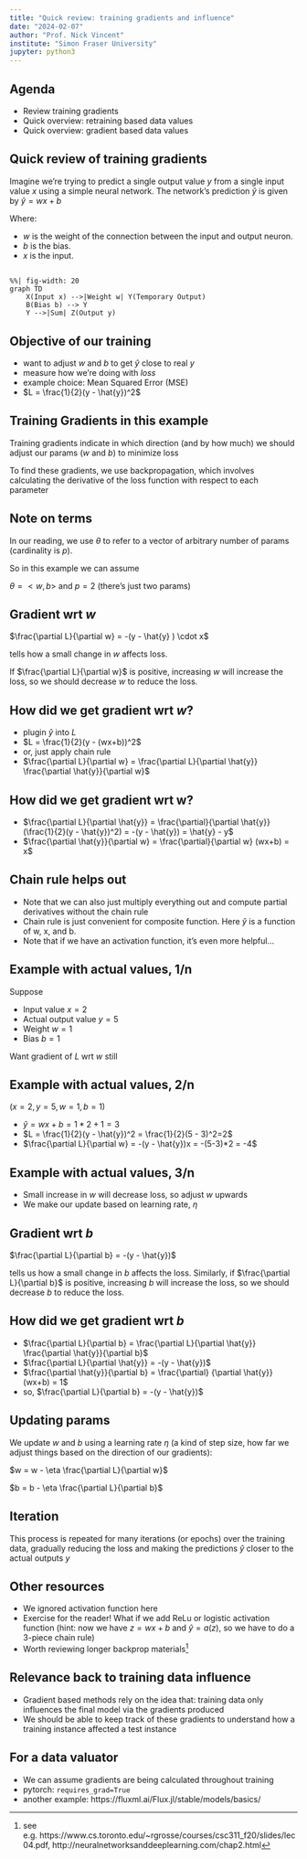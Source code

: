 ```yaml
---
title: "Quick review: training gradients and influence"
date: "2024-02-07"
author: "Prof. Nick Vincent"
institute: "Simon Fraser University"
jupyter: python3
---
```



## Agenda

- Review training gradients
- Quick overview: retraining based data values
- Quick overview: gradient based data values

## Quick review of training gradients

Imagine we're trying to predict a single output value $y$ from a single input value $x$ using a simple neural network. The network's prediction $\hat{y}$ is given by $\hat{y} = wx + b$

Where:

- $w$ is the weight of the connection between the input and output neuron.
- $b$ is the bias.
- $x$ is the input.

## 

```mermaid
%%| fig-width: 20
graph TD
    X(Input x) -->|Weight w| Y(Temporary Output)
    B(Bias b) --> Y
    Y -->|Sum| Z(Output y)
```

## Objective of our training

- want to adjust $w$ and $b$ to get $\hat{y}$ close to real $y$
- measure how we're doing with *loss*
- example choice: Mean Squared Error (MSE)
- $L = \frac{1}{2}(y - \hat{y})^2$

## Training Gradients in this example

Training gradients indicate in which direction (and by how much) we should adjust our params ($w$ and $b$) to minimize loss

To find these gradients, we use backpropagation, which involves calculating the derivative of the loss function with respect to each parameter

## Note on terms

In our reading, we use
$\theta$ to refer to a vector of arbitrary number of params (cardinality is $p$).

So in this example we can assume 

$\theta = <w, b>$ and $p=2$ (there's just two params)

## Gradient wrt $w$

$\frac{\partial L}{\partial w} = -(y - \hat{y} ) \cdot x$

tells how a small change in $w$ affects loss. 

If $\frac{\partial L}{\partial w}$ is positive, increasing $w$ will increase the loss, so we should decrease $w$ to reduce the loss.

## How did we get gradient wrt $w$?

- plugin $\hat{y}$ into $L$
- $L = \frac{1}{2}(y - (wx+b))^2$
- or, just apply chain rule
- $\frac{\partial L}{\partial w} = \frac{\partial L}{\partial \hat{y}} \frac{\partial \hat{y}}{\partial w}$

## How did we get gradient wrt w?
- $\frac{\partial L}{\partial \hat{y}} = \frac{\partial}{\partial \hat{y}} (\frac{1}{2}(y - \hat{y})^2) = -(y - \hat{y}) = \hat{y} - y$
- $\frac{\partial \hat{y}}{\partial w} = \frac{\partial}{\partial w} (wx+b) = x$

## Chain rule helps out

- Note that we can also just multiply everything out and compute partial derivatives without the chain rule
- Chain rule is just convenient for composite function. Here $\hat{y}$ is a function of w, x, and b.
- Note that if we have an activation function, it's even more helpful...

## Example with actual values, 1/n

Suppose

- Input value $x=2$
- Actual output value $y=5$
- Weight $w=1$
- Bias $b=1$

Want gradient of $L$ wrt $w$ still

## Example with actual values, 2/n

($x=2, y=5, w=1, b=1$)

- $\hat{y} = wx+b = 1*2+1 = 3$
- $L = \frac{1}{2}(y - \hat{y})^2 = \frac{1}{2}(5 - 3)^2=2$
- $\frac{\partial L}{\partial w} = -(y - \hat{y})x = -(5-3)*2 = -4$

## Example with actual values, 3/n

- Small increase in $w$ will decrease loss, so adjust $w$ upwards
- We make our update based on learning rate, $\eta$


## Gradient wrt $b$

$\frac{\partial L}{\partial b} = -(y - \hat{y})$

tells us how a small change in $b$ affects the loss. Similarly, if $\frac{\partial L}{\partial b}$ is positive, increasing $b$ will increase the loss, so we should decrease $b$ to reduce the loss.

## How did we get gradient wrt $b$

- $\frac{\partial L}{\partial b} = \frac{\partial L}{\partial \hat{y}} \frac{\partial \hat{y}}{\partial b}$ 
- $\frac{\partial L}{\partial \hat{y}} = -(y - \hat{y})$
- $\frac{\partial \hat{y}}{\partial b} = \frac{\partial} {\partial \hat{y}} (wx+b) = 1$
- so, $\frac{\partial L}{\partial b} = -(y - \hat{y})$

## Updating params

We update $w$ and $b$ using a learning rate $\eta$ (a kind of step size, how far we adjust things based on the direction of our gradients):

$w = w - \eta \frac{\partial L}{\partial w}$

$b = b - \eta \frac{\partial L}{\partial b}$


## Iteration

This process is repeated for many iterations (or epochs) over the training data, gradually reducing the loss and making the predictions $\hat{y}$ closer to the actual outputs $y$


## Other resources

- We ignored activation function here
- Exercise for the reader! What if we add ReLu or logistic activation function (hint: now we have $z=wx+b$ and $\hat{y}=a(z)$, so we have to do a 3-piece chain rule)
- Worth reviewing longer backprop materials^[see e.g. https://www.cs.toronto.edu/~rgrosse/courses/csc311_f20/slides/lec04.pdf, http://neuralnetworksanddeeplearning.com/chap2.html]

## Relevance back to training data influence

- Gradient based methods rely on the idea that: training data only influences the final model via the gradients produced
- We should be able to keep track of these gradients to understand how a training instance affected a test instance


## For a data valuator

- We can assume gradients are being calculated throughout training
- pytorch: `requires_grad=True`
- another example: https://fluxml.ai/Flux.jl/stable/models/basics/
